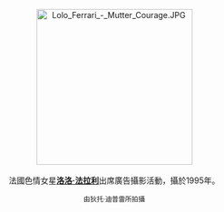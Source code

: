 <center>
[[File:Lolo_Ferrari_-_Mutter_Courage.JPG|275px]]
<br><br>
法國色情女星'''[[洛洛·法拉利|洛洛·法拉利]]'''出席廣告攝影活動，攝於1995年。
<p>
<small>由狄托·迪普雷所拍攝</small>
</center>